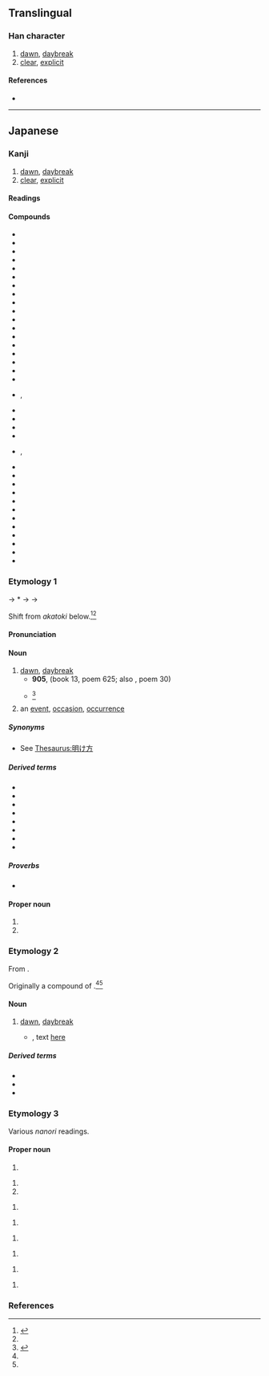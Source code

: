 {{also|曉}}
{{character info/new}}
==Translingual==
{{Han simplified forms|曉|暁|晓}}

===Han character===
{{Han char|rn=72|rad=日|as=08|sn=12|four=|canj=AJTU|ids=⿰日尭}}

# [[dawn]], [[daybreak]]
# [[clear]], [[explicit]]

====References====
* {{Han ref|kx=0497.311|dkj=14031|hdz=21516.011|uh=6681|ud=26241}}

----

==Japanese==
{{ja-kanji forms|暁|曉}}

===Kanji===
{{ja-kanji|grade=c|rs=日08|kyu=曉}}

# [[dawn]], [[daybreak]]
# [[clear]], [[explicit]]

====Readings====
{{ja-readings
|goon=きょう<けう
|kanon=きょう<けう
|kanyoon=ぎょう<げう
|kun=あかつき-<あかつき-<あかとき-, さと-す, さと-る
|nanori=あき, あきら, あけ, あつき, さとし, さとる, てる, とき, とし, ゆたか
}}

====Compounds====
{{der-top3|Compounds}}
* {{ja-r|暁%鴉|ぎょう%あ}}
* {{ja-r|暁%闇|ぎょう%あん}}
* {{ja-r|暁%雨|ぎょう%う}}
* {{ja-r|暁%雲|ぎょう%うん}}
* {{ja-r|暁%角|ぎょう%かく}}
* {{ja-r|暁%起|ぎょう%き}}
* {{ja-r|暁%鶏|ぎょう%けい}}
* {{ja-r|暁%月|ぎょう%げつ}}
* {{ja-r|暁%鼓|ぎょう%こ}}
* {{ja-r|暁%光|ぎょう%こう}}
* {{ja-r|暁%更|ぎょう%こう}}
* {{ja-r|暁%紅|ぎょう%こう}}
* {{ja-r|暁%日|ぎょう%じつ}}
* {{ja-r|暁%鐘|ぎょう%しょう}}
* {{ja-r|暁%新%世|ぎょう%しん%せい}}
* {{ja-r|暁%星|ぎょう%せい}}
* {{ja-r|暁%達|ぎょう%たつ}}
* {{ja-r|暁%旦|ぎょう%たん}}
* {{ja-r|暁%知|ぎょう%ち|rom=-}}, {{ja-r|暁%智|ぎょう%ち}}
* {{ja-r|暁%通|ぎょう%つう}}
* {{ja-r|暁%天|ぎょう%てん}}
* {{ja-r|暁%風|ぎょう%ふう}}
* {{ja-r|暁%霧|ぎょう%む}}
* {{ja-r|暁%諭|ぎょう%ゆ|rom=-}}, {{ja-r|暁%喩|ぎょう%ゆ}}
* {{ja-r|暁%露|ぎょう%ろ}}
* {{ja-r|諫%暁|かん%ぎょう}}
* {{ja-r|今%暁|こん%ぎょう}}
* {{ja-r|昨%暁|さく%ぎょう}}
* {{ja-r|秋%暁|しゅう%ぎょう}}
* {{ja-r|春%暁|しゅん%ぎょう}}
* {{ja-r|早%暁|そう%ぎょう}}
* {{ja-r|知%暁|ち%ぎょう}}
* {{ja-r|通%暁|つう%ぎょう}}
* {{ja-r|払%暁|ふつ%ぎょう}}
* {{ja-r|分%暁|ぶん%ぎょう}}
* {{ja-r|翌%暁|よく%ぎょう}}
{{der-bottom}}

===Etymology 1===
{{ja-kanjitab|yomi=k|あかつき}}

{{IPAfont|⟨aka to<sub>2</sub>ki<sub>1</sub>⟩}} → *{{IPAchar|/akatəkʲi/}} → {{IPAchar|/akatuki/}} → {{IPAchar|/akat͡suki/}}

Shift from {{der|ja|ojp|sort=あかつき|-}} ''akatoki'' below.<ref name="DJS">{{R:Daijisen}}</ref><ref name=DJR/>

====Pronunciation====
{{ja-pron|yomi=k|あかつき|dev=3|acc=0|acc_ref=DJR}}

====Noun====
{{ja-noun|kyu=曉|あかつき}}

# [[dawn]], [[daybreak]]
#* '''905''', ''{{w|Kokin Wakashū}}'' (book 13, poem 625; also ''{{w|Ogura Hyakunin Isshu|Hyakunin Isshu}}'', poem 30)
#*: {{ja-usex|[[有明]]のつれなく見えし別れより'''暁'''ばかり[[浮き物|憂きもの]]はなし|ありあけ の つれなく みえし わかれ より '''あかつき''' ばかり うきもの は なし|Since that parting when I saw that distant look in the late moon's glare, nothing seems more cruel to me than the hours before '''dawn'''.<ref>{{cite-book|1997|{{w|Shōtetsu}}|editor=Steven D. Carter|Unforgotten Dreams: Poems by the Zen Monk Shōtetsu|series=Translations from the Asian classics |edition=illustrated|publisher=Columbia University Press|isbn=0-2311-0576-2|page=38}}</ref>}}
#* {{RQ:Konkōmyō Saishōōkyō Ongi|8 (back)}}<ref>{{R:Konkōmyō Saishōōkyō Ongi}}</ref>
#*: {{lang|ja|天暁 '''アカツキ'''}}
# an [[event]], [[occasion]], [[occurrence]]

=====Synonyms=====
* {{sense|dawn}} See [[Thesaurus:明け方]]

=====Derived terms=====
{{der-top}}
* {{ja-r|暁%起き|あかつき%-おき|waking up just before daybreak}}
* {{ja-r|暁%方|あかつき%がた}}
* {{ja-r|暁%月%夜|あかつき%-づく%よ}}
* {{ja-r|暁の空|あかつき の そら|dawning [[sky]]}}
* {{ja-r|暁の茶事|あかつき の ちゃじ}}
* {{ja-r|暁の別れ|あかつき の わかれ}}
* {{ja-r|暁 闇|あかつき やみ|[[moonless]] dawn}}
* {{ja-r|成功の暁には|せいこう の あかつき に は|when one has [[succeed]]ed}}
{{der-bottom}}

=====Proverbs=====
* {{ja-r|春眠 暁 を 覚えず|しゅんみん あかつき を おぼえず}}

====Proper noun====
{{ja-pos|proper|あかつき}}

# {{given name|ja|sort=あかつき|A=a|female}}
# {{surname|ja|sort=あかつき|A=a|nodot=1}}

===Etymology 2===
{{ja-kanjitab|yomi=k|あかとき}}

From {{inh|ja|ojp|sort=あかとき|-}}.

Originally a compound of {{compound|ja|sort=あかとき|明|tr1=aka|t1=[[bright]]|時|tr2=toki|t2=[[time]]}}.<ref name="DJS"/><ref name=DJR/>

====Noun====
{{ja-noun|kyu=曉|あかとき}}

# {{lb|ja|sort=あかとき|archaic|obsolete}} [[dawn]], [[daybreak]]
#* {{RQ:Manyoshu|18|4084}}, text [http://jti.lib.virginia.edu/japanese/manyoshu/Man18Yo#4084.html here]
#*: {{ja-usex|m='''安可登吉'''尓 名能里奈久奈流 保登等藝須 伊夜米豆良之久 於毛保由流香母|m_kana='''あかとき'''に なのりなくなる ほととぎす いやめづらしく おもほゆるかも|'''暁'''に名告り鳴くなる[[ほととぎす|霍公鳥]]いやめづらしく思ほゆるかも|'''あかとき''' に な-のり なくなる ほととぎす いや めづらしく おもほゆるかも|rom='''akatoki''' ni nanori nakunaru hototogisu iya mezurashiku omōyuru ka mo}}

=====Derived terms=====
* {{ja-r|暁 降ち|あかとき くたち}}
* {{ja-r|暁%月%夜|あかとき%-づく%よ}}
* {{ja-r|暁 闇|あかとき やみ|[[moonless]] dawn}}

===Etymology 3===
Various ''nanori'' readings.

====Proper noun====
{{ja-pos|proper|kyu=曉|あかな}}

# {{given name|ja|sort=あかな|A=a|female}}

{{ja-pos|proper|kyu=曉|あき}}

# {{given name|ja|sort=あき|A=a|female}}
# {{surname|ja|sort=あき|A=a|nodot=1}}

{{ja-pos|proper|kyu=曉|あきら}}

# {{given name|ja|sort=あきら|A=a|female}}

{{ja-pos|proper|kyu=曉|きょう|hhira=けう}}

# {{given name|ja|sort=きょう|A=a|male|or=female}}

{{ja-pos|proper|kyu=曉|ぎょう|hhira=げう}}

# {{given name|ja|sort=ぎょう|A=a|female}}

{{ja-pos|proper|kyu=曉|さとし}}

# {{given name|ja|sort=さとし|A=a|male}}

{{ja-pos|proper|kyu=曉|さとる}}

# {{given name|ja|sort=さとる|A=a|unisex}}

{{ja-pos|proper|kyu=曉|とおる|hhira=とほる}}

# {{given name|ja|sort=とおる|A=a|male|or=female}}

===References===
<references/>